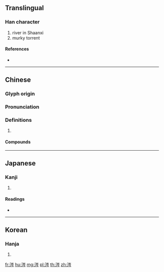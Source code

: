 {{character info/new}}
==Translingual==

===Han character===
{{Han char|rn=85|rad=水|as=07|sn=10|four=32127|canj=EUON|ids=⿰氵岑}}

# river in Shaanxi
# murky torrent

====References====
* {{Han ref|kx=0627.030|dkj=17542|dj=1029.070|hdz=31625.020|uh=6D94|ud=28052|bh=AF4B|bd=44875}}

----

==Chinese==
{{zh-forms}}

===Glyph origin===
{{Han etym}}

===Pronunciation===
{{zh-pron
|m=cén
|c=sam4
|mn=chhâm
|mc=y
|oc=y
|cat=
}}

===Definitions===
{{zh-hanzi}}

# {{rfdef|zh}}

====Compounds====
{{zh-der|大汗涔涔|涔涔|涔蹄|涔旱|汗涔涔|淚涔涔}}

----

==Japanese==

===Kanji===
{{ja-kanji|grade=|rs=水07}}

# {{defn|lang=ja|sort=水07}}

====Readings====
* {{ja-readings|on=[[さん]] (san), [[ざん]] (zan), [[しん]] (shin)|kun=[[ひたす]] (hitasu)}}

----

==Korean==

===Hanja===
{{ko-hanja|hangeul=잠|eumhun=|rv=jam|mr=cham|y=cam}}

# {{defn|lang=ko|sort=水07}}

[[fr:涔]]
[[hu:涔]]
[[mg:涔]]
[[pl:涔]]
[[th:涔]]
[[zh:涔]]